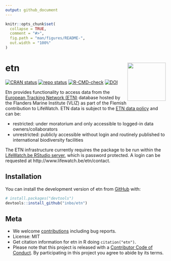```yaml
---
output: github_document
---
```


<!-- README.md is generated from README.Rmd. Please edit that file -->

```r
knitr::opts_chunk$set(
  collapse = TRUE,
  comment = "#>",
  fig.path = "man/figures/README-",
  out.width = "100%"
)
```

# etn <img src="man/figures/logo.png" align="right" alt="" width="120">

<!-- badges: start -->
[![CRAN status](https://www.r-pkg.org/badges/version/etn)](https://CRAN.R-project.org/package=etn)
[![repo status](https://www.repostatus.org/badges/latest/active.svg)](https://www.repostatus.org/#active)
[![R-CMD-check](https://github.com/inbo/etn/actions/workflows/R-CMD-check.yaml/badge.svg)](https://github.com/inbo/etn/actions/workflows/R-CMD-check.yaml)
[![DOI](https://zenodo.org/badge/15235747.svg)](https://doi.org/10.5281/zenodo.15235747)
<!-- badges: end -->

Etn provides functionality to access data from the [European Tracking Network (ETN)](http://www.lifewatch.be/etn/) database hosted by the Flanders Marine Institute (VLIZ) as part of the Flemish contribution to LifeWatch. ETN data is subject to the [ETN data policy](http://www.lifewatch.be/etn/assets/docs/ETN-DataPolicy.pdf) and can be:
 
- restricted: under moratorium and only accessible to logged-in data owners/collaborators
- unrestricted: publicly accessible without login and routinely published to international biodiversity facilities
 
The ETN infrastructure currently requires the package to be run within the [LifeWatch.be RStudio server](http://rstudio.lifewatch.be/), which is password protected. A login can be requested at http://www.lifewatch.be/etn/contact.

## Installation

You can install the development version of etn from [GitHub](https://github.com/) with:

``` r
# install.packages("devtools")
devtools::install_github("inbo/etn")
```

## Meta

- We welcome [contributions](.github/CONTRIBUTING.md) including bug reports.
- License: MIT
- Get citation information for etn in R doing `citation("etn")`.
- Please note that this project is released with a [Contributor Code of Conduct](.github/CODE_OF_CONDUCT.md). By participating in this project you agree to abide by its terms.
